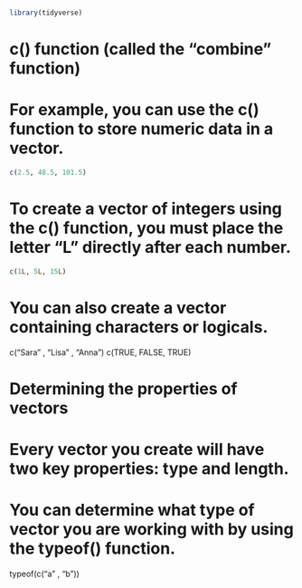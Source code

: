 ```r

```
```r
library(tidyverse)
```
# c() function (called the “combine” function)
# For example, you can use the c() function to store numeric data in a vector. 
```r
c(2.5, 48.5, 101.5)
```
# To create a vector of integers using the c() function, you must place the letter "L" directly after each number.
```r
c(1L, 5L, 15L)
```
# You can also create a vector containing characters or logicals.
c(“Sara” , “Lisa” , “Anna”)
c(TRUE, FALSE, TRUE)

# Determining the properties of vectors 
# Every vector you create will have two key properties: type and length.  

# You can determine what type of vector you are working with by using the typeof() function.
typeof(c(“a” , “b”))